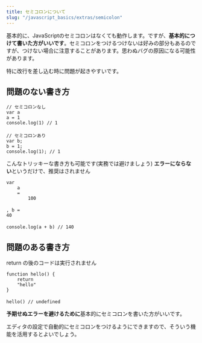 ```yaml
---
title: セミコロンについて
slug: "/javascript_basics/extras/semicolon"
---
```


基本的に、JavaScriptのセミコロンはなくても動作します。ですが、**基本的につけて書いた方がいいです**。セミコロンをつけるつけないは好みの部分もあるのですが、つけない場合に注意することがあります。思わぬバグの原因になる可能性があります。

特に改行を差し込む時に問題が起きやすいです。

## 問題のない書き方

```
// セミコロンなし
var a
a = 1
console.log(1) // 1
　
// セミコロンあり
var b;
b = 1;
console.log(1); // 1
```

こんなトリッキーな書き方も可能です(実務では避けましょう)
**エラーにならない**というだけで、推奨はされません

```
var
    a
    =
        100
　
, b =
40
　
console.log(a + b) // 140
```

## 問題のある書き方

return の後のコードは実行されません

```
function hello() {
    return
    "hello"
}
　
hello() // undefined
```

**予期せぬエラーを避けるために**基本的にセミコロンを書いた方がいいです。

エディタの設定で自動的にセミコロンをつけるようにできますので、そういう機能を活用するとよいでしょう。
